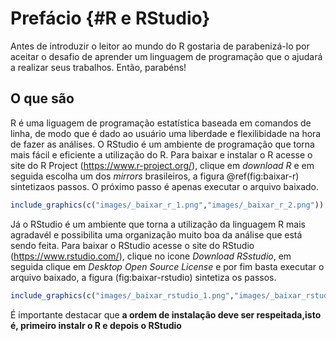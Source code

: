# Prefácio {#R e RStudio}

Antes de introduzir o leitor ao mundo do R gostaria de parabenizá-lo por aceitar o desafio de aprender um linguagem de programação que o ajudará a realizar seus trabalhos. Então, parabéns! 

## O que são {#o_que_sao}

R é uma liguagem de programação estatística baseada em comandos de linha, de modo que é dado ao usuário uma liberdade e flexilibidade na hora de fazer as análises. O RStudio é um ambiente de programação que torna mais fácil e eficiente a utilização do R. Para baixar e instalar o R acesse o site do R Project ([https://www.r-project.org/](https://www.r-project.org/)), clique em *download R* e em seguida escolha um dos *mirrors* brasileiros, a figura \@ref(fig:baixar-r) sintetizaos passos. O próximo passo é apenas executar o arquivo baixado. 

```r
include_graphics(c("images/_baixar_r_1.png","images/_baixar_r_2.png"))
```

Já o RStudio é um ambiente que torna a utilização da linguagem R mais agradavél e possibilita uma organização muito boa da análise que está sendo feita. Para baixar o RStudio acesse o site do RStudio ([https://www.rstudio.com/](https://www.rstudio.com/)), clique no icone *Download RSstudio*, em seguida clique em *Desktop Open Source License* e por fim basta executar o arquivo baixado, a figura \ref@(fig:baixar-rstudio) sintetiza os passos.
```r
include_graphics(c("images/_baixar_rstudio_1.png","images/_baixar_rstudio_2.png"))
```

É importante destacar que **a ordem de instalação deve ser respeitada,isto é, primeiro instalr o R e depois o RStudio**